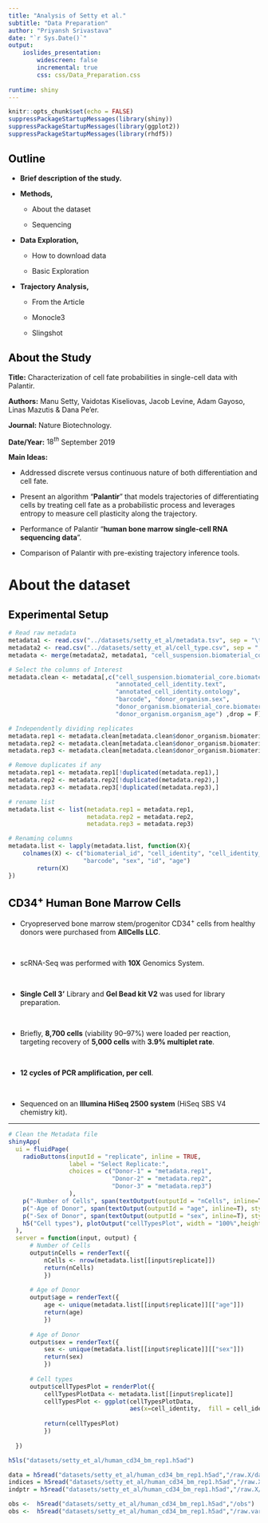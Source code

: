 ```yaml
---
title: "Analysis of Setty et al."
subtitle: "Data Preparation"
author: "Priyansh Srivastava"
date: "`r Sys.Date()`"
output:
    ioslides_presentation:
        widescreen: false
        incremental: true
        css: css/Data_Preparation.css
                
runtime: shiny
---
```


```r
knitr::opts_chunk$set(echo = FALSE)
suppressPackageStartupMessages(library(shiny))
suppressPackageStartupMessages(library(ggplot2))
suppressPackageStartupMessages(library(rhdf5))
```

## <span style="color: #000000;">Outline</span>

- <b>Brief description of the study.</b>

- <b>Methods,</b>
<ul>
  <li>About the dataset</li>
  <li>Sequencing</li>
</ul>

- <b>Data Exploration,</b>
<ul>
  <li>How to download data</li>
  <li>Basic Exploration</li>
</ul>

- <b>Trajectory Analysis,</b>
<ul>
  <li>From the Article</li>
  <li>Monocle3</li>
  <li>Slingshot</li>
</ul>

## <span style="color: #000000;">About the Study</span>

<p class="p_tags"><strong>Title:</strong> Characterization of cell fate probabilities in single-cell data with Palantir.</p>

<p class="p_tags"><strong>Authors:</strong> Manu Setty, Vaidotas Kiseliovas, Jacob Levine, Adam Gayoso, Linas Mazutis & Dana Pe'er.</p>

<p class="p_tags"><strong>Journal:</strong> Nature Biotechnology.</p>

<p class="p_tags"><strong>Date/Year:</strong> $18^{th}$ September 2019</p>

<p class="p_tags"><strong>Main Ideas:</strong></p>

- <p class="bullets">Addressed discrete versus continuous nature of both differentiation and cell fate.</p>
- <p class="bullets">Present an algorithm "<strong>Palantir</strong>" that models trajectories of differentiating cells by treating cell fate as a probabilistic process and leverages entropy to measure cell plasticity along the trajectory.</p>
- <p class="bullets">Performance of Palantir "<strong>human bone marrow single-cell RNA sequencing data</strong>".</p>
- <p class="bullets">Comparison of Palantir with pre-existing trajectory inference tools.</p>

# About the dataset

## <span style="color: #000000;">Experimental Setup</span>


```r
# Read raw metadata
metadata1 <- read.csv("../datasets/setty_et_al/metadata.tsv", sep = "\t")
metadata2 <- read.csv("../datasets/setty_et_al/cell_type.csv", sep = ",")
metadata <- merge(metadata2, metadata1, "cell_suspension.biomaterial_core.biomaterial_id")

# Select the columns of Interest
metadata.clean <- metadata[,c("cell_suspension.biomaterial_core.biomaterial_id",
                              "annotated_cell_identity.text",
                              "annotated_cell_identity.ontology",
                              "barcode", "donor_organism.sex",
                              "donor_organism.biomaterial_core.biomaterial_id",
                              "donor_organism.organism_age") ,drop = F]

# Independently dividing replicates
metadata.rep1 <- metadata.clean[metadata.clean$donor_organism.biomaterial_core.biomaterial_id == "HS_BM_1", ]
metadata.rep2 <- metadata.clean[metadata.clean$donor_organism.biomaterial_core.biomaterial_id == "HS_BM_2", ]
metadata.rep3 <- metadata.clean[metadata.clean$donor_organism.biomaterial_core.biomaterial_id == "HS_BM_3", ]

# Remove duplicates if any
metadata.rep1 <- metadata.rep1[!duplicated(metadata.rep1),]
metadata.rep2 <- metadata.rep2[!duplicated(metadata.rep2),]
metadata.rep3 <- metadata.rep3[!duplicated(metadata.rep3),]

# rename list
metadata.list <- list(metadata.rep1 = metadata.rep1, 
                      metadata.rep2 = metadata.rep2,
                      metadata.rep3 = metadata.rep3)

# Renaming columns 
metadata.list <- lapply(metadata.list, function(X){
    colnames(X) <- c("biomaterial_id", "cell_identity", "cell_identity_ontology",
                     "barcode", "sex", "id", "age")
        return(X)
})
```

## <span style="color: #000000;">CD34$^{+}$ Human Bone Marrow Cells</span>

- <p class="bullets2">Cryopreserved bone marrow stem/progenitor CD34$^{+}$ cells from healthy donors were purchased from <strong>AllCells LLC</strong>.</p>
\
- <p class="bullets2">scRNA-Seq was performed with <strong>10X</strong> Genomics System.</p>
\
- <p class="bullets2"><strong>Single Cell 3'</strong> Library and <strong>Gel Bead kit V2</strong> was used for library preparation.</p>
\
- <p class="bullets2">Briefly, <strong>8,700 cells</strong> (viability 90–97%) were loaded per reaction, targeting recovery of <strong>5,000 cells</strong> with <strong>3.9% multiplet rate</strong>.</p>
\
- <p class="bullets2"><strong>12 cycles of PCR amplification, per cell</strong>.</p>
\
- <p class="bullets2">Sequenced on an <strong>Illumina HiSeq 2500 system</strong> (HiSeq SBS V4 chemistry kit).</p>

---


```r
# Clean the Metadata file
shinyApp(
  ui = fluidPage(
    radioButtons(inputId = "replicate", inline = TRUE,
                 label = "Select Replicate:",
                 choices = c("Donor-1" = "metadata.rep1",
                             "Donor-2" = "metadata.rep2",
                             "Donor-3" = "metadata.rep3")
                 ),
    p("-Number of Cells", span(textOutput(outputId = "nCells", inline=T), style="color:blue")),
    p("-Age of Donor", span(textOutput(outputId = "age", inline=T), style="color:blue")),
    p("-Sex of Donor", span(textOutput(outputId = "sex", inline=T), style="color:blue")),
    h5("Cell types"), plotOutput("cellTypesPlot", width = "100%",height = "300px")
  ),
  server = function(input, output) {
      # Number of Cells
      output$nCells = renderText({
          nCells <- nrow(metadata.list[[input$replicate]])
          return(nCells)
          })
      
      # Age of Donor
      output$age = renderText({
          age <- unique(metadata.list[[input$replicate]][["age"]])
          return(age)
          })
      
      # Age of Donor
      output$sex = renderText({
          sex <- unique(metadata.list[[input$replicate]][["sex"]])
          return(sex)
          })
      
      # Cell types
      output$cellTypesPlot = renderPlot({
          cellTypesPlotData <- metadata.list[[input$replicate]]
          cellTypesPlot <- ggplot(cellTypesPlotData,
                                  aes(x=cell_identity,  fill = cell_identity)) + geom_bar() + theme_classic()  + theme(legend.position = "none", axis.text.x = element_text(size = 12, angle = 45,vjust = 1, hjust=1), axis.text.y = element_text(size = 12), axis.title = element_text(size = 12)) + xlab("Cell Types") +ylab("Number of Cells") + coord_flip()
          
          return(cellTypesPlot)
          })
      
  })

```

```r

h5ls("datasets/setty_et_al/human_cd34_bm_rep1.h5ad")

data = h5read("datasets/setty_et_al/human_cd34_bm_rep1.h5ad","/raw.X/data")
indices = h5read("datasets/setty_et_al/human_cd34_bm_rep1.h5ad","/raw.X/indices")
indptr = h5read("datasets/setty_et_al/human_cd34_bm_rep1.h5ad","/raw.X/indptr")

obs <-  h5read("datasets/setty_et_al/human_cd34_bm_rep1.h5ad","/obs")
obs <-  h5read("datasets/setty_et_al/human_cd34_bm_rep1.h5ad","/raw.var")

```




